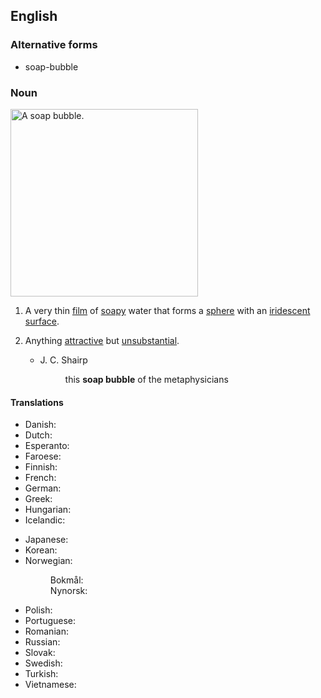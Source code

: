 ==English==

===Alternative forms===
* soap-bubble

===Noun===
[[Image:Bubble brokenchopstick.jpg|300px|thumb|right|A soap bubble.]]
{{en-noun}}

# A very thin [[film]] of [[soap]]y water that forms a [[sphere]] with an [[iridescent]] [[surface]].
# {{lb|en|figurative}} Anything [[attractive]] but [[unsubstantial]].
#* J. C. Shairp
#*: this '''soap bubble''' of the metaphysicians

====Translations====
{{trans-top|sphere of soap water}}
* Danish: {{t|da|sæbeboble|c}}
* Dutch: {{t+|nl|zeepbel|c}}
* Esperanto: {{t|eo|sapveziko}}
* Faroese: {{t|fo|sápubløðra|f}}
* Finnish: {{t|fi|saippuakupla}}
* French: {{t+|fr|bulle de savon}}
* German: {{t+|de|Seifenblase|f}}
* Greek: {{t+|el|σαπουνόφουσκα|f|sc=Grek}}
* Hungarian: {{t+|hu|szappanbuborék}}
* Icelandic: {{t+|is|sápukúla|f}}
{{trans-mid}}
* Japanese: {{t+|ja|シャボン玉|tr=シャボンだま, shabondama}}
* Korean: {{t+|ko|비눗방울}}
* Norwegian:
*: Bokmål: {{t|nb|såpeboble|m|f}}
*: Nynorsk: {{t|nn|såpeboble|f}}
* Polish: {{t+|pl|bańka mydlana|f}}
* Portuguese: {{t+|pt|bolha}} {{t+|pt|de}} {{t+|pt|sabão}}
* Romanian: {{t+|ro|balon de săpun|n}}
* Russian: {{t+|ru|мы́льный пузы́рь|m}}
* Slovak: {{t|sk|mydlová bublina|f}}
* Swedish: {{t+|sv|såpbubbla|c}}
* Turkish: {{t|tr|sabun köpüğü}}
* Vietnamese: {{t|vi|bong bóng xà phòng}}
{{trans-bottom}}